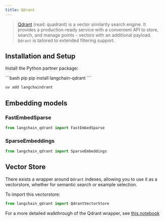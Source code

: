 ```yaml
---
title: Qdrant
---
```


>[Qdrant](https://qdrant.tech/documentation/) (read: quadrant) is a vector similarity search engine.
> It provides a production-ready service with a convenient API to store, search, and manage
> points - vectors with an additional payload. `Qdrant` is tailored to extended filtering support.


## Installation and Setup

Install the Python partner package:

<CodeGroup>
```bash pip
pip install langchain-qdrant
```

```bash uv
uv add langchaindrant
```
</CodeGroup>

## Embedding models

### FastEmbedSparse

```python
from langchain_qdrant import FastEmbedSparse
```

### SparseEmbeddings

```python
from langchain_qdrant import SparseEmbeddings
```

## Vector Store

There exists a wrapper around `Qdrant` indexes, allowing you to use it as a vectorstore,
whether for semantic search or example selection.

To import this vectorstore:
```python
from langchain_qdrant import QdrantVectorStore
```

For a more detailed walkthrough of the Qdrant wrapper, see [this notebook](/oss/integrations/vectorstores/qdrant)
